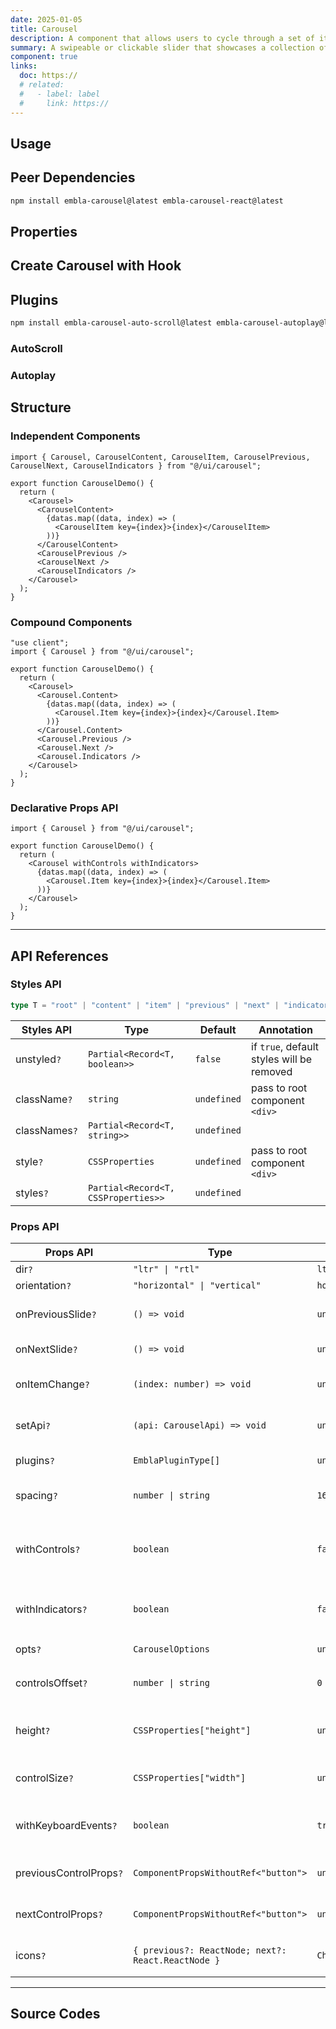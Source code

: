 ```yaml
---
date: 2025-01-05
title: Carousel
description: A component that allows users to cycle through a set of items, such as images or content, in a horizontal or vertical layout.
summary: A swipeable or clickable slider that showcases a collection of items in an interactive manner.
component: true
links:
  doc: https://
  # related:
  #   - label: label
  #     link: https://
---
```


## Usage

<CarouselDemosUsage />

## Peer Dependencies

```bash
npm install embla-carousel@latest embla-carousel-react@latest
```

## Properties

<CarouselDemosConfigurator />

## Create Carousel with Hook

<CarouselDemosConfiguratorHook />

## Plugins

```bash
npm install embla-carousel-auto-scroll@latest embla-carousel-autoplay@latest
```

### AutoScroll

<CarouselDemosAutoScrollPlugins />

### Autoplay

<CarouselDemosAutoplayPlugins />

## Structure

### Independent Components

```tsx
import { Carousel, CarouselContent, CarouselItem, CarouselPrevious, CarouselNext, CarouselIndicators } from "@/ui/carousel";

export function CarouselDemo() {
  return (
    <Carousel>
      <CarouselContent>
        {datas.map((data, index) => (
          <CarouselItem key={index}>{index}</CarouselItem>
        ))}
      </CarouselContent>
      <CarouselPrevious />
      <CarouselNext />
      <CarouselIndicators />
    </Carousel>
  );
}
```

### Compound Components

```tsx
"use client";
import { Carousel } from "@/ui/carousel";

export function CarouselDemo() {
  return (
    <Carousel>
      <Carousel.Content>
        {datas.map((data, index) => (
          <Carousel.Item key={index}>{index}</Carousel.Item>
        ))}
      </Carousel.Content>
      <Carousel.Previous />
      <Carousel.Next />
      <Carousel.Indicators />
    </Carousel>
  );
}
```

### Declarative Props API

```tsx
import { Carousel } from "@/ui/carousel";

export function CarouselDemo() {
  return (
    <Carousel withControls withIndicators>
      {datas.map((data, index) => (
        <Carousel.Item key={index}>{index}</Carousel.Item>
      ))}
    </Carousel>
  );
}
```

---

## API References

### Styles API

```ts
type T = "root" | "content" | "item" | "previous" | "next" | "indicators" | "indicator";
```

| Styles API    | Type                                | Default     | Annotation                                |
| ------------- | ----------------------------------- | ----------- | ----------------------------------------- |
| unstyled`?`   | `Partial<Record<T, boolean>>`       | `false`     | if `true`, default styles will be removed |
| className`?`  | `string`                            | `undefined` | pass to root component `<div>`            |
| classNames`?` | `Partial<Record<T, string>>`        | `undefined` |                                           |
| style`?`      | `CSSProperties`                     | `undefined` | pass to root component `<div>`            |
| styles`?`     | `Partial<Record<T, CSSProperties>>` | `undefined` |                                           |

### Props API

| Props API               | Type                                               | Default       | Annotation                                                    |
| ----------------------- | -------------------------------------------------- | ------------- | ------------------------------------------------------------- |
| dir`?`                  | `"ltr" \| "rtl"`                                   | `ltr`         |                                                               |
| orientation`?`          | `"horizontal" \| "vertical"`                       | `horizontal`  |                                                               |
| onPreviousSlide`?`      | `() => void`                                       | `undefined`   | Called when previous itemr is shown                           |
| onNextSlide`?`          | `() => void`                                       | `undefined`   | Called when next item is shown                                |
| onItemChange`?`         | `(index: number) => void`                          | `undefined`   | Called with slide index when slide changes                    |
| setApi`?`               | `(api: CarouselApi) => void`                       | `undefined`   | Called with item index when item changes                      |
| plugins`?`              | `EmblaPluginType[]`                                | `undefined`   | Called embla API as ref                                       |
| spacing`?`              | `number \| string`                                 | `16`          | Key of number to set gap between slides                       |
| withControls`?`         | `boolean`                                          | `false`       | Determines whether next/previous controls should be displayed |
| withIndicators`?`       | `boolean`                                          | `false`       | Determines whether indicators should be displayed             |
| opts`?`                 | `CarouselOptions`                                  | `undefined`   | Passing props `EmblaOptionsType`                              |
| controlsOffset`?`       | `number \| string`                                 | `0`           | Controls position of the next and previous controls           |
| height`?`               | `CSSProperties["height"]`                          | `undefined`   | Slides container `height`, required for vertical orientation  |
| controlSize`?`          | `CSSProperties["width"]`                           | `undefined`   | Controls size of the next and previous controls               |
| withKeyboardEvents`?`   | `boolean`                                          | `true`        | Determines whether arrow key should switch slides             |
| previousControlProps`?` | `ComponentPropsWithoutRef<"button">`               | `undefined`   | Props passed down to previous control                         |
| nextControlProps`?`     | `ComponentPropsWithoutRef<"button">`               | `undefined`   | Props passed down to next control                             |
| icons`?`                | `{ previous?: ReactNode; next?: React.ReactNode }` | `ChveronIcon` | Icon of the previous or next as control                       |

---

## Source Codes

<SourceCodes name="carousel" />
